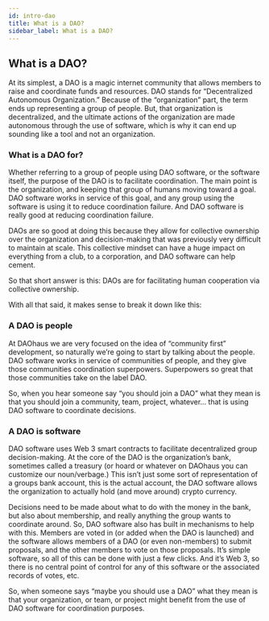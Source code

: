```yaml
---
id: intro-dao
title: What is a DAO?
sidebar_label: What is a DAO?
---
```


## What is a DAO?

At its simplest, a DAO is a magic internet community that allows members to raise and coordinate funds and resources. DAO stands for “Decentralized Autonomous Organization.” Because of the “organization” part, the term ends up representing a group of people. But, that organization is decentralized, and the ultimate actions of the organization are made autonomous through the use of software, which is why it can end up sounding like a tool and not an organization.

### What is a DAO for?

Whether referring to a group of people using DAO software, or the software itself, the purpose of the DAO is to facilitate coordination. The main point is the organization, and keeping that group of humans moving toward a goal. DAO software works in service of this goal, and any group using the software is using it to reduce coordination failure. And DAO software is really good at reducing coordination failure.

DAOs are so good at doing this because they allow for collective ownership over the organization and decision-making that was previously very difficult to maintain at scale. This collective mindset can have a huge impact on everything from a club, to a corporation, and DAO software can help cement.

So that short answer is this: DAOs are for facilitating human cooperation via collective ownership.

With all that said, it makes sense to break it down like this:

### A DAO is people

At DAOhaus we are very focused on the idea of “community first” development, so naturally we’re going to start by talking about the people. DAO software works in service of communities of people, and they give those communities coordination superpowers. Superpowers so great that those communities take on the label DAO.

So, when you hear someone say “you should join a DAO” what they mean is that you should join a community, team, project, whatever… that is using DAO software to coordinate decisions.

### A DAO is software

DAO software uses Web 3 smart contracts to facilitate decentralized group decision-making. At the core of the DAO is the organization’s bank, sometimes called a treasury (or hoard or whatever on DAOhaus you can customize our noun/verbage.) This isn’t just some sort of representation of a groups bank account, this is the actual account, the DAO software allows the organization to actually hold (and move around) crypto currency.

Decisions need to be made about what to do with the money in the bank, but also about membership, and really anything the group wants to coordinate around. So, DAO software also has built in mechanisms to help with this. Members are voted in (or added when the DAO is launched) and the software allows members of a DAO (or even non-members) to submit proposals, and the other members to vote on those proposals. It’s simple software, so all of this can be done with just a few clicks. And it’s Web 3, so there is no central point of control for any of this software or the associated records of votes, etc.

So, when someone says “maybe you should use a DAO” what they mean is that your organization, or team, or project might benefit from the use of DAO software for coordination purposes.

